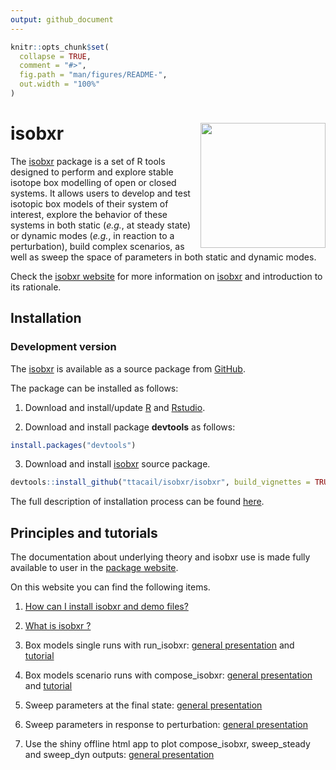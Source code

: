 ```yaml
---
output: github_document
---
```


<!-- README.md is generated from README.Rmd. Please edit that file -->

```r
knitr::opts_chunk$set(
  collapse = TRUE,
  comment = "#>",
  fig.path = "man/figures/README-",
  out.width = "100%"
)
```

# isobxr <img src="man/figures/README-logo.png" align="right" height="200px" />

<!-- badges: start -->
<!-- badges: end -->

The [isobxr](https://ttacail.github.io/isobxr_web/) package is a set of R tools designed to perform and explore stable isotope box
modelling of open or closed systems.
It allows users to develop and test isotopic box models of their system of interest, explore the behavior of these systems
in both static (*e.g.*, at steady state) or dynamic modes (*e.g.*, in reaction to a perturbation), build complex scenarios, 
as well as sweep the space of parameters in both static and dynamic modes.

Check the [isobxr website](https://ttacail.github.io/isobxr_web/) for more information on [isobxr](https://ttacail.github.io/isobxr_web/) and introduction to its rationale. 

## Installation

<!-- ## CRAN version -->

<!-- You can install the released version of isobxr from [CRAN](https://CRAN.R-project.org) with: -->

<!-- ``` r -->
<!-- install.packages("isobxr") -->
<!-- ``` -->

### Development version

The [isobxr](https://ttacail.github.io/isobxr/) is available as a source package from [GitHub](https://github.com/).

The package can be installed as follows:

1. Download and install/update [R](https://cran.r-project.org/) and 
[Rstudio](https://rstudio.com/products/rstudio/download/).

2. Download and install package **devtools** as follows:

```r
install.packages("devtools")
```

3. Download and install [isobxr](https://ttacail.github.io/isobxr/) source package.

```r
devtools::install_github("ttacail/isobxr/isobxr", build_vignettes = TRUE) # FALSE if no pandoc/Rstudio 
```

The full description of installation process can be found [here](https://ttacail.github.io/isobxr_web/vgn_01_Installation.html).


## Principles and tutorials

The documentation about underlying theory and isobxr use is made fully available to user in the [package website](https://ttacail.github.io/isobxr_web/index.html).

On this website you can find the following items.

1. [How can I install isobxr and demo files?](https://ttacail.github.io/isobxr_web/vgn_01_Installation.html)

2. [What is isobxr ?](https://ttacail.github.io/isobxr_web/vgn_02_General_presentation.html)

3. Box models single runs with run_isobxr: [general presentation](https://ttacail.github.io/isobxr_web/vgn_03_Run_isobxr_presentation.html) and [tutorial](https://ttacail.github.io/isobxr_web/vgn_04_Run_isobxr_tutorial.html)

4. Box models scenario runs with compose_isobxr: [general presentation](https://ttacail.github.io/isobxr_web/vgn_05_compose_isobxr.html)  and [tutorial](https://ttacail.github.io/isobxr_web/vgn_06_compose_isobxr_tutorial.html)

5. Sweep parameters at the final state: [general presentation](https://ttacail.github.io/isobxr_web/vgn_07_sweep_steady.html)

6. Sweep parameters in response to perturbation: [general presentation](https://ttacail.github.io/isobxr_web/vgn_08_sweep_dyn.html)

7. Use the shiny offline html app to plot compose_isobxr, sweep_steady and sweep_dyn outputs: [general presentation](https://ttacail.github.io/isobxr_web/vgn_09_runShinyPlots.html)

